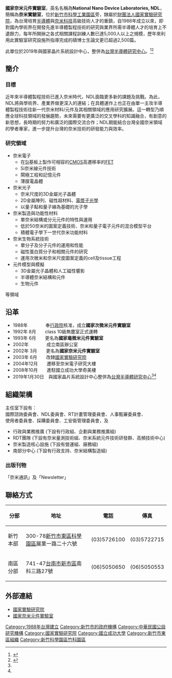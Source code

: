 {{Infobox Company 
| company_name = 國家奈米元件實驗室
| company_name_en = National Nano Device Laboratories
| company_logo = [[File:Ndl_logo.PNG|79px]]
| company_type = 
| foundation = 1988年
| location = [[新竹市|新竹市]][[東區_(新竹市)|東區]]科學園區<br />展業一路26號
| zip_code = 300-78
| telephone_no = (03)5726100
| key_people = [[葉文冠|葉文冠]]主任
| industry = 各項國家奈米元件計畫
| parent = [[財團法人國家實驗研究院|財團法人國家實驗研究院]]
| homepage = http://www.ndl.org.tw
}}

'''國家奈米元件實驗室'''，英名名稱為'''National Nano Device Laboratories, NDL'''，簡稱為'''奈米實驗室'''，位於[[新竹市|新竹市]][[新竹科學工業園區|科學工業園區]]旁，隸屬於[[財團法人國家實驗研究院|財團法人國家實驗研究院]]，為台灣培育[[半導體|半導體]]與[[奈米科技|奈米科技]]高級技術人才的重鎮，自1988年成立以來，即對國內學術界在開發先進半導體製程技術的研究與業界所需半導體人才的培育上不遺餘力，每年所開辦之各式相關課程訓練人數已達5,000人以上之規模，歷年來利用此實驗室研究設施所指導完成的碩博士生論文更已超過2,500篇。

此單位於2019年與國家晶片系統設計中心，整併為[[台灣半導體研究中心|台灣半導體研究中心]]。<ref name=":0">{{Cite news|url=https://www.chinatimes.com/newspapers/20190131000356-260204|title=CIC＋NDL合併 台灣半導體研究中心揭牌|author=郭及天|work=工商時報|publisher=工商時報|date=2019-01-31|accessdate=2019-01-31|language=zh-hant|archive-date=2021-06-06|archive-url=https://web.archive.org/web/20210606131800/https://www.chinatimes.com/newspapers/20190131000356-260204|dead-url=no}}</ref><ref name=":1">{{Cite news|url=https://technews.tw/2019/01/30/aiwan-semiconductor-research-institute-tsri/|title=台灣半導體研究中心正式揭牌，陳良基期許開展三大目標|author=Atkinson|work=科技新報|date=2019-01-30|accessdate=2019-01-30|language=zh-hant|archive-date=2021-06-07|archive-url=https://web.archive.org/web/20210607034025/https://technews.tw/2019/01/30/aiwan-semiconductor-research-institute-tsri/|dead-url=no}}</ref>

==簡介==

===目標===
近年來半導體製程技術已進入奈米時代，NDL面臨更多新的課題及挑戰。為此，NDL將與學術界、產業界做更深入的連結；在具體運作上也正在由單一主攻半導體製程技術往新一代奈米材料/元件及其相關領域的應用研究擴展。這一轉型乃順應全球科技領域的發展趨勢，未來需要有更廣泛的交叉學科的知識融合，有創意的新思想，長時期的努力和廣泛的國際交流合作；NDL期能結合台灣全國奈米領域的學者專家，進一步提升台灣的奈米技術的研發能力與效率。

===研究領域===
*奈米電子
**在[[矽|Si]]基板上製作可相容的[[CMOS|CMOS]]高遷移率的[[FET|FET]]
**Si奈米線元件技術
**閘極工程和記憶元件
**薄膜電晶體
*奈米光子
**奈米尺度的3D金屬光子晶體
**2D金屬陣列、磁性超材料、[[等離激子學|電漿子光學]]
**以量子點和量子線為基礎的光子學
*奈米製造與功能性材料
**單奈米結構或分元元件的特性與運用
**低於50奈米的圖案定義技術、奈米和量子電子元件的混合模型平台
**積體電子學下一世代奈米功能材料
*奈米生物系統技術
**單分子及分子元件的運用和性能
**磁性蛋白質分子和相關元件的研究
**運用次微米和奈米尺度圖案定義的cell及tissue工程
*元件模型與模擬
**3D金屬光子晶體和人工磁性響影
**半導體奈米結構和元件
**生物元件
等領域

==沿革==
*1988年　　　　奉[[行政院|行政院]]核准，成立'''國家次微米元件實驗室'''
*1992年 8月　　class 10級無塵室正式運轉
*1993年 6月　　更名為'''國家毫微米元件實驗室'''
*2002年　　　　成立南區辦公室
*2002年 3月　　更名為'''國家奈米元件實驗室'''
*2003年 6月　　改隸[[國家實驗研究院|國家實驗研究院]]
*2004年12月　　遷移至奈米電子研究大樓
*2008年10月　　進駐國立成功大學奇美樓
*2019年1月30日　與國家晶片系統設計中心整併為[[台灣半導體研究中心|台灣半導體研究中心]]<ref name=":0" /><ref name=":1" />

==組織架構==
主任室下設有：<br />
國際諮詢委員會、NDL委員會、RT計畫管理委員會、人事甄審委員會、<br />
使用者委員會、採購委員會、工安衛管理委員會，及
*行政與業務推廣 (下設有行政組、企劃與業務推廣組)
*RDT團隊 (下設有奈米量測技術組、奈米系統元件技術研發群、高頻技術中心)
*奈米製造核心設施 (下設有營運組、廠務組)
*南部分中心 (下設有行政支持、奈米結構製造組)

===出版刊物===
「奈米通訊」及「Newsletter」

==聯絡方式==
{| class="wikitable" 
!分部
!地址
!電話
!傳真
|-
|新竹本部||300-78[[新竹市|新竹市]][[東區_(新竹市)|東區]][[新竹科學工業園區|科學園區]]展業一路二十六號||(03)5726100||(03)5722715
|-
|南區分部||741-47[[台南市|台南市]][[新市區_(台南市)|新市區]]南科三路27號||(06)5050650||(06)5050553
|}

==外部連結==
*[http://www.narl.org.tw/ 國家實驗研究院]{{Wayback|url=http://www.narl.org.tw/ |date=20180706003258 }}
*[http://www.ndl.org.tw/ 國家奈米元件實驗室]{{Wayback|url=http://www.ndl.org.tw/ |date=20070927223529 }}

[[Category:1988年台灣建立|Category:1988年台灣建立]]
[[Category:新竹市的政府機構|Category:新竹市的政府機構]]
[[Category:中華民國公設研究機構|Category:中華民國公設研究機構]]
[[Category:國家實驗研究院|Category:國家實驗研究院]]
[[Category:國立成功大學|Category:國立成功大學]]
[[Category:新竹市東區組織|Category:新竹市東區組織]]
[[Category:新竹科學園區竹科園區|Category:新竹科學園區竹科園區]]